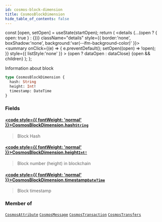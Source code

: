 ```yaml
---
id: cosmos-block-dimension
title: CosmosBlockDimension
hide_table_of_contents: false
---
```







  const [open, setOpen] = useState(startOpen);
  return (
    <details {...(open ? { open: true } : {})} className="details" style={{ border:'none', boxShadow:'none', background:'var(--ifm-background-color)' }}>
      <summary
        onClick={(e) => {
          e.preventDefault();
          setOpen((open) => !open);
        }}
        style={{ listStyle:'none' }}
      >
      {open ? dataOpen : dataClose}
      </summary>
      {open && children}
    </details>
  );
};








Information about block


```graphql
type CosmosBlockDimension {
  hash: String
  height: Int!
  timestamp: DateTime
}
```




### Fields

#### [<code style={{ fontWeight: 'normal' }}>CosmosBlockDimension.<b>hash</b></code>](#)<Bullet />[`String`](/docs/v1/graphql-reference/scalars/string) <Badge class="badge badge--secondary" text="scalar"/> 
> 
> 
> Block Hash
> 

#### [<code style={{ fontWeight: 'normal' }}>CosmosBlockDimension.<b>height</b></code>](#)<Bullet />[`Int!`](/docs/v1/graphql-reference/scalars/int) <Badge class="badge badge--secondary" text="non-null"/> <Badge class="badge badge--secondary" text="scalar"/> 
> 
> 
> Block number (height) in blockchain
> 

#### [<code style={{ fontWeight: 'normal' }}>CosmosBlockDimension.<b>timestamp</b></code>](#)<Bullet />[`DateTime`](/docs/v1/graphql-reference/objects/date-time) <Badge class="badge badge--secondary" text="object"/> 
> 
> 
> Block timestamp
> 



### Member of

[`CosmosAttribute`](/docs/v1/graphql-reference/objects/cosmos-attribute)  <Badge class="secondary" text="object"/><Bullet />[`CosmosMessage`](/docs/v1/graphql-reference/objects/cosmos-message)  <Badge class="secondary" text="object"/><Bullet />[`CosmosTransaction`](/docs/v1/graphql-reference/objects/cosmos-transaction)  <Badge class="secondary" text="object"/><Bullet />[`CosmosTransfers`](/docs/v1/graphql-reference/objects/cosmos-transfers)  <Badge class="secondary" text="object"/>

